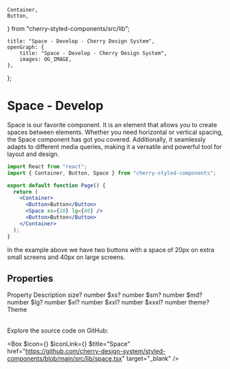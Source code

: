	Container,
	Button,
} from "cherry-styled-components/src/lib";

	title: "Space - Develop - Cherry Design System",
	openGraph: {
		title: "Space - Develop - Cherry Design System",
		images: OG_IMAGE,
	},
};

# Space - Develop

Space is our favorite component. It is an element that allows you to create spaces between elements. Whether you need horizontal or vertical spacing, the Space component has got you covered. Additionally, it seamlessly adapts to different media queries, making it a versatile and powerful tool for layout and design.

```jsx
import React from "react";
import { Container, Button, Space } from "cherry-styled-components";

export default function Page() {
  return (
    <Container>
      <Button>Button</Button>
      <Space xs={20} lg={40} />
      <Button>Button</Button>
    </Container>
  );
}
```
In the example above we have two buttons with a space of 20px on extra small screens and 40px on large screens.

## Properties

<Table>
	<TableRow>
		<TableHead>Property</TableHead>
		<TableHead>Description</TableHead>
	</TableRow>
	<TableRow>
		<TableData $code>size?</TableData>
		<TableData>number</TableData>
	</TableRow>
	<TableRow>
		<TableData $code>$xs?</TableData>
		<TableData>number</TableData>
	</TableRow>
	<TableRow>
		<TableData $code>$sm?</TableData>
		<TableData>number</TableData>
	</TableRow>
	<TableRow>
		<TableData $code>$md?</TableData>
		<TableData>number</TableData>
	</TableRow>
	<TableRow>
		<TableData $code>$lg?</TableData>
		<TableData>number</TableData>
	</TableRow>
	<TableRow>
		<TableData $code>$xl?</TableData>
		<TableData>number</TableData>
	</TableRow>
	<TableRow>
		<TableData $code>$xxl?</TableData>
		<TableData>number</TableData>
	</TableRow>
	<TableRow>
		<TableData $code>$xxxl?</TableData>
		<TableData>number</TableData>
	</TableRow>
	<TableRow>
		<TableData $code>theme?</TableData>
		<TableData>Theme</TableData>
	</TableRow>
</Table>

Explore the source code on GitHub:

<Box
	$icon={<IconFile />}
	$iconLink={<IconGitHub />}
	$title="Space"
	href="https://github.com/cherry-design-system/styled-components/blob/main/src/lib/space.tsx"
	target="_blank"
/>
